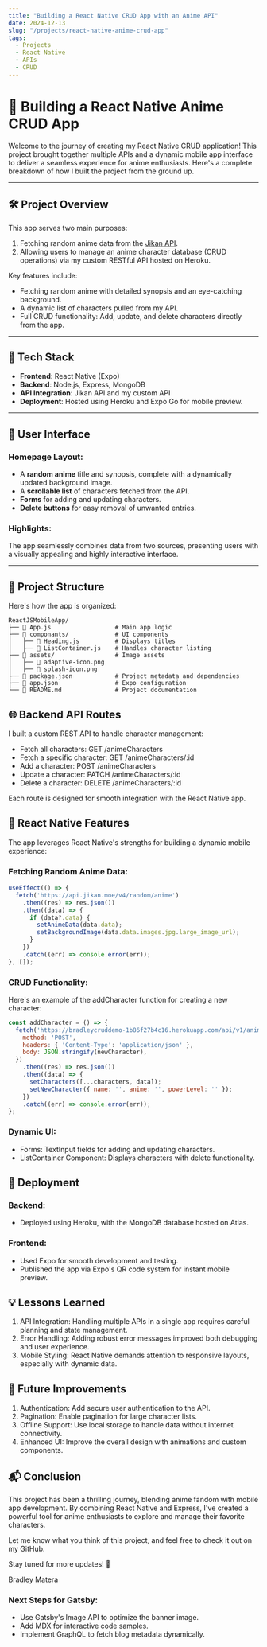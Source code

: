 ```yaml
---
title: "Building a React Native CRUD App with an Anime API"
date: 2024-12-13
slug: "/projects/react-native-anime-crud-app"
tags:
  - Projects
  - React Native
  - APIs
  - CRUD
---
```



# 🎨 Building a React Native Anime CRUD App

Welcome to the journey of creating my React Native CRUD application! This project brought together multiple APIs and a dynamic mobile app interface to deliver a seamless experience for anime enthusiasts. Here's a complete breakdown of how I built the project from the ground up.

---

## 🛠️ **Project Overview**

This app serves two main purposes:
1. Fetching random anime data from the [Jikan API](https://jikan.moe/).
2. Allowing users to manage an anime character database (CRUD operations) via my custom RESTful API hosted on Heroku.

Key features include:
- Fetching random anime with detailed synopsis and an eye-catching background.
- A dynamic list of characters pulled from my API.
- Full CRUD functionality: Add, update, and delete characters directly from the app.

---

## 🌟 **Tech Stack**

- **Frontend**: React Native (Expo)
- **Backend**: Node.js, Express, MongoDB
- **API Integration**: Jikan API and my custom API
- **Deployment**: Hosted using Heroku and Expo Go for mobile preview.

---

## 🎨 **User Interface**

### Homepage Layout:
- A **random anime** title and synopsis, complete with a dynamically updated background image.
- A **scrollable list** of characters fetched from the API.
- **Forms** for adding and updating characters.
- **Delete buttons** for easy removal of unwanted entries.

### Highlights:
The app seamlessly combines data from two sources, presenting users with a visually appealing and highly interactive interface.

---

## 📁 **Project Structure**

Here's how the app is organized:

```plaintext
ReactJSMobileApp/
├── 📄 App.js                  # Main app logic
├── 📁 componants/             # UI components
│   ├── 📄 Heading.js          # Displays titles
│   ├── 📄 ListContainer.js    # Handles character listing
├── 📁 assets/                 # Image assets
│   ├── 📄 adaptive-icon.png
│   ├── 📄 splash-icon.png
├── 📄 package.json            # Project metadata and dependencies
├── 📄 app.json                # Expo configuration
└── 📄 README.md               # Project documentation
```

## 🌐 **Backend API Routes**

I built a custom REST API to handle character management:
- Fetch all characters: GET /animeCharacters
- Fetch a specific character: GET /animeCharacters/:id
- Add a character: POST /animeCharacters
- Update a character: PATCH /animeCharacters/:id
- Delete a character: DELETE /animeCharacters/:id

Each route is designed for smooth integration with the React Native app.

## 🔧 **React Native Features**

The app leverages React Native's strengths for building a dynamic mobile experience:

### Fetching Random Anime Data:

```javascript
useEffect(() => {
  fetch('https://api.jikan.moe/v4/random/anime')
    .then((res) => res.json())
    .then((data) => {
      if (data?.data) {
        setAnimeData(data.data);
        setBackgroundImage(data.data.images.jpg.large_image_url);
      }
    })
    .catch((err) => console.error(err));
}, []);
```

### CRUD Functionality:

Here's an example of the addCharacter function for creating a new character:

```javascript
const addCharacter = () => {
  fetch('https://bradleycruddemo-1b86f27b4c16.herokuapp.com/api/v1/animeCharacters', {
    method: 'POST',
    headers: { 'Content-Type': 'application/json' },
    body: JSON.stringify(newCharacter),
  })
    .then((res) => res.json())
    .then((data) => {
      setCharacters([...characters, data]);
      setNewCharacter({ name: '', anime: '', powerLevel: '' });
    })
    .catch((err) => console.error(err));
};
```

### Dynamic UI:
- Forms: TextInput fields for adding and updating characters.
- ListContainer Component: Displays characters with delete functionality.

## 🚀 **Deployment**

### Backend:
- Deployed using Heroku, with the MongoDB database hosted on Atlas.

### Frontend:
- Used Expo for smooth development and testing.
- Published the app via Expo's QR code system for instant mobile preview.

## 💡 **Lessons Learned**
1. API Integration: Handling multiple APIs in a single app requires careful planning and state management.
2. Error Handling: Adding robust error messages improved both debugging and user experience.
3. Mobile Styling: React Native demands attention to responsive layouts, especially with dynamic data.

## 🔮 **Future Improvements**
1. Authentication: Add secure user authentication to the API.
2. Pagination: Enable pagination for large character lists.
3. Offline Support: Use local storage to handle data without internet connectivity.
4. Enhanced UI: Improve the overall design with animations and custom components.

## 📬 **Conclusion**

This project has been a thrilling journey, blending anime fandom with mobile app development. By combining React Native and Express, I've created a powerful tool for anime enthusiasts to explore and manage their favorite characters.

Let me know what you think of this project, and feel free to check it out on my GitHub.

Stay tuned for more updates! 🚀

Bradley Matera

### Next Steps for Gatsby:
- Use Gatsby's Image API to optimize the banner image.
- Add MDX for interactive code samples.
- Implement GraphQL to fetch blog metadata dynamically.